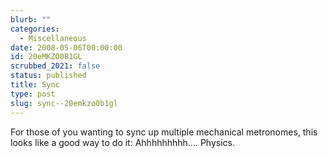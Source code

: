 ```yaml
---
blurb: ""
categories:
  - Miscellaneous
date: 2008-05-06T00:00:00
id: 20eMKZO0B1GL
scrubbed_2021: false
status: published
title: Sync
type: post
slug: sync--20emkzo0b1gl
---
```


For those of you wanting to sync up multiple mechanical metronomes,
this looks like a good way to do it:
Ahhhhhhhhh.... Physics.